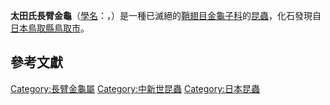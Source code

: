 {{Speciesbox
| name = 太田氏長臂金龜
| fossil_range =[[中新世|中新世]]，{{fossilrange|15.97|11.608}}
| image =
| image_caption = 太田氏長臂金龜的化石
| status = FOSSIL
| status_system = 
| status_ref =
| taxon = Cheirotonus otai
| authority = Ueda, 1989 <ref>{{cite journal|journal=Bull. Kitakyushu Mus. Nat. Hist.|volume=9|pages=105–110|year=1989|title=A Miocene fossil of long-armed scarabaeid beetle from Tottori, Japan|author=Ueda, Kyoichiro|url=http://www.kmnh.jp/publication/ronbun_pdf/9-105-E-Ueda.pdf|access-date=2012-07-06|archive-url=https://web.archive.org/web/20140115185403/http://www.kmnh.jp/publication/ronbun_pdf/9-105-E-Ueda.pdf|archive-date=2014-01-15|dead-url=yes}}</ref>
}}
'''太田氏長臂金龜'''（[[學名|學名]]：{{lang|la|''Cheirotonus otai''}}，{{lang-ja|イナバテナガコガネ}}）是一種已滅絕的[[鞘翅目|鞘翅目]][[金龜子科|金龜子科]]的[[昆蟲|昆蟲]]，化石發現自[[日本|日本]][[鳥取縣|鳥取縣]][[鳥取市|鳥取市]]。

== 參考文獻 ==
{{Reflist}}

{{Taxonbar|from=Q100532368}}
[[Category:長臂金龜屬|Category:長臂金龜屬]]
[[Category:中新世昆蟲|Category:中新世昆蟲]]
[[Category:日本昆蟲|Category:日本昆蟲]]